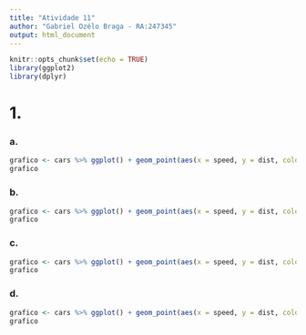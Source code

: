 ```yaml
---
title: "Atividade 11"
author: "Gabriel Ozélo Braga - RA:247345"
output: html_document
---
```


```r
knitr::opts_chunk$set(echo = TRUE)
library(ggplot2)
library(dplyr)
```

# 1.
### a.
```r
grafico <- cars %>% ggplot() + geom_point(aes(x = speed, y = dist, color = "red")) + labs(title = "Dados de 1920", x = "Velocidade", y = "Distancia")
grafico
```
### b.
```r
grafico <- cars %>% ggplot() + geom_point(aes(x = speed, y = dist, color = speed)) + labs(title = "Dados de 1920", x = "Velocidade", y = "Distancia") + scale_color_gradient(low = "black", high = "red")
grafico
```
### c.
```r
grafico <- cars %>% ggplot() + geom_point(aes(x = speed, y = dist, color = dist+speed)) + labs(title = "Dados de 1920", x = "Velocidade", y = "Distancia") + scale_color_gradient(low = "blue", high = "red")
grafico
```
### d.
```r
grafico <- cars %>% ggplot() + geom_point(aes(x = speed, y = dist, color = dist+speed)) + labs(title = "Dados de 1920", x = "Velocidade", y = "Distancia") + scale_color_gradient(low = "blue", high = "red") + geom_smooth(aes(x = speed, y = dist), method = "lm", se = FALSE)
grafico
```
